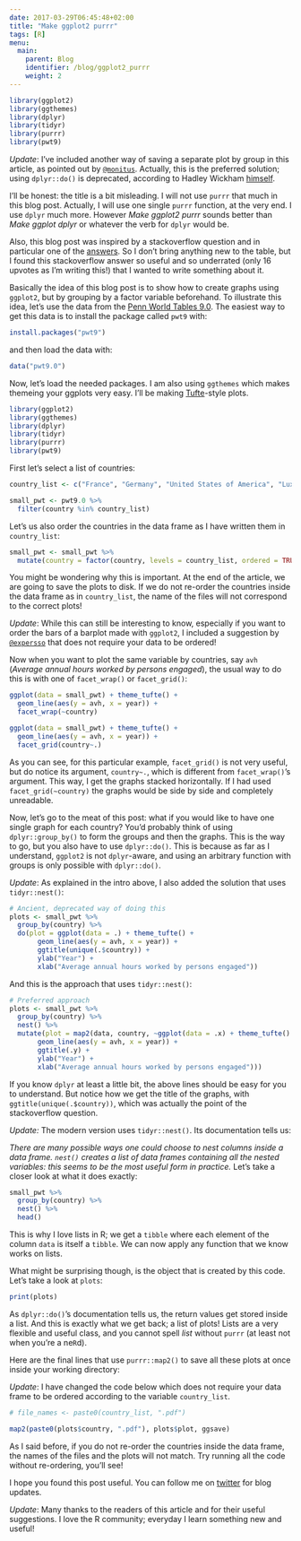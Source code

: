```yaml
---
date: 2017-03-29T06:45:48+02:00
title: "Make ggplot2 purrr"
tags: [R]
menu:
  main:
    parent: Blog
    identifier: /blog/ggplot2_purrr
    weight: 2
---
```


```r
library(ggplot2)
library(ggthemes)
library(dplyr)
library(tidyr)
library(purrr)
library(pwt9)
```

*Update*: I've included another way of saving a separate plot by group in this article, as pointed out
by [`@monitus`](https://twitter.com/monitus/status/849033025631297536). Actually, this is the preferred
solution; using `dplyr::do()` is deprecated, according to Hadley Wickham [himself](https://twitter.com/hadleywickham/status/719542847045636096).

I'll be honest: the title is a bit misleading. I will not use `purrr` that much in this blog post.
Actually, I will use one single `purrr` function, at the very end. I use `dplyr` much more.
However *Make ggplot2 purrr* sounds better than *Make ggplot dplyr* or whatever the verb for `dplyr` would be.

Also, this blog post was inspired by a stackoverflow question and in particular one of the
[answers](http://stackoverflow.com/a/29035145/1298051). So I don't bring anything new to the table,
but I found this stackoverflow answer so useful and so underrated (only 16 upvotes as I'm writing
this!) that I wanted to write something about it.

Basically the idea of this blog post is to show how to create graphs using `ggplot2`, but by
grouping by a factor variable beforehand. To illustrate this idea, let's use the data from the [Penn World
Tables 9.0](http://www.rug.nl/ggdc/productivity/pwt/). The easiest way to get this data is to
install the package called `pwt9` with:

```r
install.packages("pwt9")
```

and then load the data with:

```r
data("pwt9.0")
```

Now, let's load the needed packages. I am also using `ggthemes` which makes themeing your ggplots
very easy. I'll be making [Tufte](https://en.wikipedia.org/wiki/Edward_Tufte)-style plots.

```r
library(ggplot2)
library(ggthemes)
library(dplyr)
library(tidyr)
library(purrr)
library(pwt9)
```

First let's select a list of countries:

```r
country_list <- c("France", "Germany", "United States of America", "Luxembourg", "Switzerland", "Greece")

small_pwt <- pwt9.0 %>%
  filter(country %in% country_list)
```

Let's us also order the countries in the data frame as I have written them in `country_list`:

```r
small_pwt <- small_pwt %>%
  mutate(country = factor(country, levels = country_list, ordered = TRUE))
```

You might be wondering why this is important. At the end of the article, we are going to save the
plots to disk. If we do not re-order the countries inside the data frame as in `country_list`, the
name of the files will not correspond to the correct plots!

*Update*: While this can still be interesting to know, especially if you want to order the bars
of a barplot made with `ggplot2`, I included a suggestion by [`@expersso`](https://twitter.com/expersso/status/846986357792739328)
that does not require your data to be ordered!

Now when you want to plot the same variable by countries, say `avh` (*Average annual hours worked by
persons engaged*), the usual way to do this is with one of `facet_wrap()` or `facet_grid()`:

```r
ggplot(data = small_pwt) + theme_tufte() +
  geom_line(aes(y = avh, x = year)) +
  facet_wrap(~country)
```

```r
ggplot(data = small_pwt) + theme_tufte() +
  geom_line(aes(y = avh, x = year)) +
  facet_grid(country~.)
```

As you can see, for this particular example, `facet_grid()` is not very useful, but do notice its
argument, `country~.`, which is different from `facet_wrap()`'s argument. This way, I get the graphs
stacked horizontally. If I had used `facet_grid(~country)` the graphs would be side by side and completely
unreadable.

Now, let's go to the meat of this post: what if you would like to have one single graph for each
country? You'd probably think of using `dplyr::group_by()` to form the groups and then the graphs. This
is the way to go, but you also have to use `dplyr::do()`. This is because as far as I understand,
`ggplot2` is not `dplyr`-aware, and using an arbitrary function with groups is only possible with
`dplyr::do()`.

*Update*: As explained in the intro above, I also added the solution that uses `tidyr::nest()`:

```r
# Ancient, deprecated way of doing this
plots <- small_pwt %>%
  group_by(country) %>%
  do(plot = ggplot(data = .) + theme_tufte() +
       geom_line(aes(y = avh, x = year)) +
       ggtitle(unique(.$country)) +
       ylab("Year") +
       xlab("Average annual hours worked by persons engaged"))
```

And this is the approach that uses `tidyr::nest()`:

```r
# Preferred approach
plots <- small_pwt %>%
  group_by(country) %>%
  nest() %>%
  mutate(plot = map2(data, country, ~ggplot(data = .x) + theme_tufte() +
       geom_line(aes(y = avh, x = year)) +
       ggtitle(.y) +
       ylab("Year") +
       xlab("Average annual hours worked by persons engaged")))
```

If you know `dplyr` at least a little bit, the above lines should be easy for you to understand.
But notice how we get the title of the graphs, with `ggtitle(unique(.$country))`, which was actually
the point of the stackoverflow question.

*Update:* The modern version uses `tidyr::nest()`. Its documentation tells us:

*There are many possible ways one could choose to nest columns inside a data frame.
`nest()` creates a list of data frames containing all the nested variables: this seems to be the most useful form in practice.*
Let's take a closer look at what it does exactly:

```r
small_pwt %>%
  group_by(country) %>%
  nest() %>%
  head()
```

This is why I love lists in R; we get a `tibble` where each element of the column `data` is itself a `tibble`.
We can now apply any function that we know works on lists.

What might be surprising though, is the object that is created by this code. Let's take a look at
`plots`:

```r
print(plots)
```

As `dplyr::do()`'s documentation tells us, the return values get stored inside a list. And this is
exactly what we get back; a list of plots! Lists are a very flexible and useful class, and you cannot
spell *list* without `purrr` (at least not when you're a ne`R`d).

Here are the final lines that use `purrr::map2()` to save all these plots at once inside your working directory:

*Update*: I have changed the code below which does not require your data frame to be ordered according
to the variable `country_list`.

```r
# file_names <- paste0(country_list, ".pdf")

map2(paste0(plots$country, ".pdf"), plots$plot, ggsave)
```

As I said before, if you do not re-order the countries inside the data frame, the names of the files
and the plots will not match. Try running all the code without re-ordering, you'll see!

I hope you found this post useful. You can follow me on [twitter](https://www.twitter.com/brodriguesco) for
blog updates.

*Update*: Many thanks to the readers of this article and for their useful suggestions. I love the R
community; everyday I learn something new and useful!
